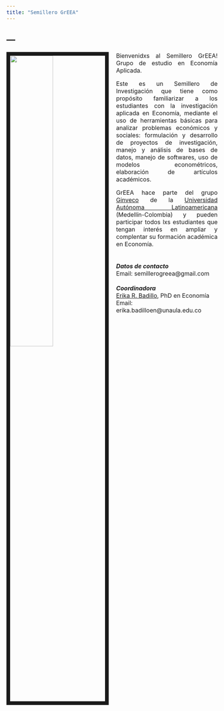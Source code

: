---
title: "Semillero GrEEA"
---

---
---
<link rel="stylesheet" href="styles.css" type="text/css">

<img src="images/fotogrupo.jpeg" style="width:45%; border:10px solid; margin-right: 20px" align="left">

<style>
body {
text-align: justify}

body{ /* Normal  */
      font-size: 12pt;
  }
</style>


Bienvenidxs al Semillero GrEEA! Grupo de estudio en Economía Aplicada.<br>

Este es un Semillero de Investigación que tiene como propósito familiarizar a los estudiantes con la investigación aplicada en Economía, mediante el uso de herramientas básicas para analizar problemas económicos y sociales: formulación y desarrollo de proyectos de investigación, manejo y análisis de bases de datos, manejo de softwares, uso de modelos econométricos, elaboración de artículos académicos.<br>

GrEEA hace parte del grupo [Ginveco](https://www.unaula.edu.co/economia/investigacion/grupo) de la [Universidad Autónoma Latinoamericana](https://www.unaula.edu.co) (Medellín-Colombia) y pueden participar todos lxs estudiantes que tengan interés en ampliar y complentar su formación académica en Economía.
<br>
<br>
<br>
***Datos de contacto***
<br>
Email: semillerogreea@gmail.com
<br>
<br>
***Coordinadora***
<br>
[Erika R. Badillo](https://ebadilloe.github.io), PhD en Economía<br>
Email: erika.badilloen@unaula.edu.co<br>




